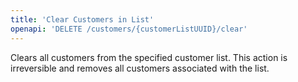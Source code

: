 ```yaml
---
title: 'Clear Customers in List'
openapi: 'DELETE /customers/{customerListUUID}/clear'
---
```


Clears all customers from the specified customer list. This action is irreversible and removes all customers associated with the list.
